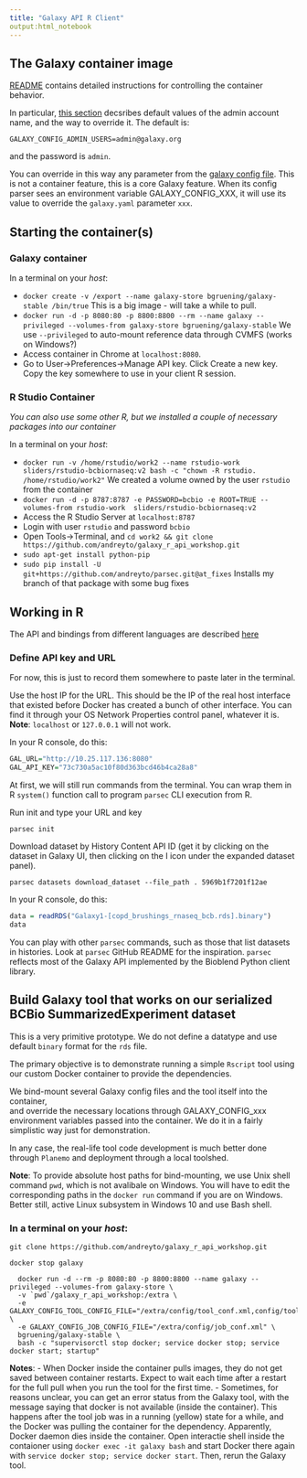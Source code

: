 ```yaml
---
title: "Galaxy API R Client"
output:html_notebook
---
```

## The Galaxy container image

[README](https://github.com/bgruening/docker-galaxy-stable) contains detailed instructions
for controlling the container behavior.

In particular, [this section](https://github.com/bgruening/docker-galaxy-stable#Galaxys-config-settings)
decsribes default values of the admin account name, and the way to override it.
The default is:
```
GALAXY_CONFIG_ADMIN_USERS=admin@galaxy.org
```
and the password is `admin`.

You can override in this way any parameter from the [galaxy config file](https://github.com/galaxyproject/galaxy/blob/release_19.01/config/galaxy.yml.sample). 
This is not a container feature, this is a core Galaxy feature. When its config parser sees
an environment variable GALAXY_CONFIG_XXX, it will use its value to override the `galaxy.yaml` 
parameter `xxx`.

## Starting the container(s)

### Galaxy container

In a terminal on your *host*:

- `docker create -v /export --name galaxy-store bgruening/galaxy-stable /bin/true`
   This is a big image - will take a while to pull.
- `docker run -d -p 8080:80 -p 8800:8800 --rm --name galaxy --privileged --volumes-from galaxy-store bgruening/galaxy-stable`
  We use `--privileged` to auto-mount reference data through CVMFS (works on Windows?)
- Access container in Chrome at `localhost:8080`.
- Go to User->Preferences->Manage API key. Click Create a new key. 
  Copy the key somewhere to use in your client R session.

### R Studio Container

*You can also use some other R, but we installed a couple of necessary packages into our container*

In a terminal on your *host*:

- `docker run -v /home/rstudio/work2 --name rstudio-work sliders/rstudio-bcbiornaseq:v2 bash -c "chown -R rstudio. /home/rstudio/work2"`
  We created a volume owned by the user `rstudio` from the container
- `docker run -d -p 8787:8787 -e PASSWORD=bcbio -e ROOT=TRUE --volumes-from rstudio-work  sliders/rstudio-bcbiornaseq:v2`
- Access the R Studio Server at `localhost:8787`
- Login with user `rstudio` and password `bcbio`
- Open Tools->Terminal, and `cd work2 && git clone https://github.com/andreyto/galaxy_r_api_workshop.git`
- `sudo apt-get install python-pip`
- `sudo pip install -U git+https://github.com/andreyto/parsec.git@at_fixes`
  Installs my branch of that package with some bug fixes

## Working in R

The API and bindings from different languages are described [here](https://galaxyproject.org/develop/api/)

### Define API key and URL

For now, this is just to record them somewhere to paste later in the terminal.

Use the host IP for the URL. This should be the IP of the real host interface that existed
before Docker has created a bunch of other interface. You can find it through your OS
Network Properties control panel, whatever it is. **Note**: `localhost` or `127.0.0.1` will
not work.

In your R console, do this:

```r
GAL_URL="http://10.25.117.136:8080"
GAL_API_KEY="73c730a5ac10f80d363bcd46b4ca28a8"
```

At first, we will still run commands from the terminal. You can wrap them in R `system()` function call
to program `parsec` CLI execution from R.

Run init and type your URL and key
```
parsec init
```
Download dataset by History Content API ID (get it by clicking on the dataset in Galaxy UI,
then clicking on the I icon under the expanded dataset panel).
```
parsec datasets download_dataset --file_path . 5969b1f7201f12ae
```

In your R console, do this:
```r
data = readRDS("Galaxy1-[copd_brushings_rnaseq_bcb.rds].binary")
data
```

You can play with other `parsec` commands, such as those that list datasets in histories. Look at
`parsec` GitHub README for the inspiration. `parsec` reflects most of the Galaxy API implemented 
by the Bioblend Python client library.

## Build Galaxy tool that works on our serialized BCBio SummarizedExperiment dataset

This is a very primitive prototype. We do not define a datatype and use default `binary` format for the `rds` file.

The primary objective is to demonstrate running a simple `Rscript` tool using our custom
Docker container to provide the dependencies.

We bind-mount several Galaxy config files and the tool itself into the container,  
and override the necessary locations through GALAXY_CONFIG_xxx environment variables passed
into the container. We do it in a fairly simplistic way just for demonstration.

In any case, the real-life tool code development is much better done through `Planemo` and
deployment through a local toolshed.

**Note**: To provide absolute host paths for bind-mounting, we use Unix shell command `pwd`,
which is not avalibale on Windows. You will have to edit the corresponding paths in the `docker run`
command if you are on Windows. Better still, active Linux subsystem in Windows 10 and use Bash shell.

### In a terminal on your *host*:

`git clone https://github.com/andreyto/galaxy_r_api_workshop.git`

`docker stop galaxy`

```
  docker run -d --rm -p 8080:80 -p 8800:8800 --name galaxy --privileged --volumes-from galaxy-store \
  -v `pwd`/galaxy_r_api_workshop:/extra \
  -e GALAXY_CONFIG_TOOL_CONFIG_FILE="/extra/config/tool_conf.xml,config/tool_conf.xml.sample,config/shed_tool_conf.xml" \
  -e GALAXY_CONFIG_JOB_CONFIG_FILE="/extra/config/job_conf.xml" \
  bgruening/galaxy-stable \
  bash -c "supervisorctl stop docker; service docker stop; service docker start; startup"
```

**Notes**: 
- When Docker inside the container pulls images, they do not get saved between container
  restarts. Expect to wait each time after a restart for the full pull when you run the tool
  for the first time.
- Sometimes, for reasons unclear, you can get an error status from the Galaxy tool, with the message
  saying that docker is not available (inside the container). This happens after the tool job was in
  a running (yellow) state for a while, and the Docker was pulling the container for the dependency.
  Apparently, Docker daemon dies inside the container.
  Open interactie shell inside the contaioner using `docker exec -it galaxy bash` and start Docker there
  again with `service docker stop; service docker start`. Then, rerun the Galaxy tool.
